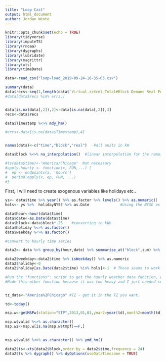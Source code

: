 ```yaml
---
title: "Loop Cast"
output: html_document
author: Jordan Wente
---
```


```r
knitr::opts_chunk$set(echo = TRUE)
library(tidyverse)
library(imputeTS)
library(rnoaa)
library(dygraphs)
library(lubridate)
library(magrittr)
library(xts)
library(timeDate)
```
```r

data<-read_csv("loop-load_2019-09-24-16-35-03.csv")

summary(data)
data$recs<-seq(1,length(data$`Virtual.zzXcel_Total#Block Demand Real Power#kW`))
#data[data$recs %in% errs,]


data[is.na(data[,2]),2]<-data[is.na(data[,2]),3]
recs<-data$recs

data$Timestamp %<>% mdy_hm() 

#errs<-data[is.na(data$Timestamp),4]


names(data)<-c("time","block","real")   #all units in kW

data$block %<>% na_interpolation()  #linear interpolation for the remaining datapoints that don't print

#tz(data$time)<-"America/Chicago"  Not necessary 
#apply.hourly <- function(x, FUN,...) {
#  ep <- endpoints(x, 'hours')
#  period.apply(x, ep, FUN, ...)
#}

```


First, I will need to create exogenous variables like holidays etc..


```r

ys<- data$time %>% year() %>% as.factor %>% levels() %>% as.numeric()
hols<- ys %>%  holidayNYSE %>% as.Date              #Using the NYSE as a hoilday database. 

data$hour<-hour(data$time)
data$date<-as.Date(data$time)
data$block<-data$block*.25    #converting to kWh
data$holiday %<>% as.factor()
data$weekday %<>% as.factor()

#convert to hourly time series

data2<- data %>% group_by(hour,date) %>% summarise_at("block",sum) %>% mutate(time=paste0(date," ",hour,":","00")) %>% mutate_at("time",ymd_hm) %>% arrange(time) 

data2$weekday<-data2$time %>% isWeekday() %>% as.numeric
data2$holiday<-0
data2$holiday[as.Date(data2$time) %in% hols]<-1  # These seems to work pretty well. 

```


```r
#Run the "functions": script to get the hourly weather data function, data is downloaded from: http://mesonet.agron.iastate.edu/request/download.phtml?network=MN_ASOS
#Made this other function because it was too heavy and I just needed something simpler. 


tz_data<-"America%2FChicago" #TZ - get it in the TZ you want. 

td<-today()

msp.w<-getMSPw(station="STP",2013,01,01,year2=year(td),month2=month(td),day2=day(td),tz_data = tz_data)

msp.w$valid %<>% as.character()
msp.w2<-msp.w[is.na(msp.w$tmpf)==F,]
      

```

```r
msp.w$valid %<>% as.character() %>% ymd_hm()

```



```r
data2$ts<-xts(data2$block,order.by = data2$time,frequency = 24)
data2$ts %>% dygraph() %>% dyOptions(useDataTimezone = TRUE)



```


